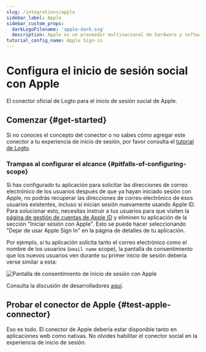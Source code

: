 ```yaml
---
slug: /integrations/apple
sidebar_label: Apple
sidebar_custom_props:
  darkLogoFilename: 'apple-dark.svg'
  description: Apple es un proveedor multinacional de hardware y software de alta gama.
tutorial_config_name: Apple Sign-in
---
```




# Configura el inicio de sesión social con Apple

El conector oficial de Logto para el inicio de sesión social de Apple.

<GuideTip />

## Comenzar \{#get-started}

Si no conoces el concepto del conector o no sabes cómo agregar este conector a tu experiencia de inicio de sesión, por favor consulta el [tutorial de Logto](/connectors/social-connectors).

<Integration />

### Trampas al configurar el alcance \{#pitfalls-of-configuring-scope}

Si has configurado tu aplicación para solicitar las direcciones de correo electrónico de los usuarios después de que ya hayan iniciado sesión con Apple, no podrás recuperar las direcciones de correo electrónico de esos usuarios existentes, incluso si inician sesión nuevamente usando Apple ID. Para solucionar esto, necesitas instruir a tus usuarios para que visiten la [página de gestión de cuentas de Apple ID](https://appleid.apple.com/account/manage) y eliminen tu aplicación de la sección "Iniciar sesión con Apple". Esto se puede hacer seleccionando "Dejar de usar Apple Sign In" en la página de detalles de tu aplicación.

Por ejemplo, si tu aplicación solicita tanto el correo electrónico como el nombre de los usuarios (`email name` scope), la pantalla de consentimiento que los nuevos usuarios ven durante su primer inicio de sesión debería verse similar a esta:

<img
  src="/img/assets/sign-in-with-apple-consent-screen.png"
  alt="Pantalla de consentimiento de inicio de sesión con Apple"
/>

Consulta la discusión de desarrolladores [aquí](https://forums.developer.apple.com/forums/thread/132223).

## Probar el conector de Apple \{#test-apple-connector}

Eso es todo. El conector de Apple debería estar disponible tanto en aplicaciones web como nativas. No olvides <MainSiteUrl href="/connectors/social-connectors#enable-social-sign-in">habilitar el conector social en la experiencia de inicio de sesión</MainSiteUrl>.
